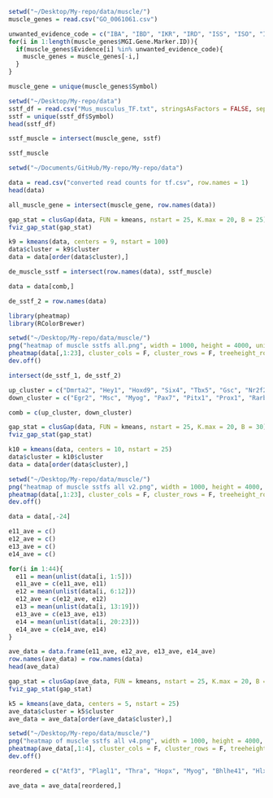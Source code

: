 ```r
setwd("~/Desktop/My-repo/data/muscle/")
muscle_genes = read.csv("GO_0061061.csv")
```




```r
unwanted_evidence_code = c("IBA", "IBD", "IKR", "IRD", "ISS", "ISO", "ISA", "ISM", "IGC", "RCA", "TAS", "NAS", "IC", "ND", "IEA")
for(i in 1:length(muscle_genes$MGI.Gene.Marker.ID)){
  if(muscle_genes$Evidence[i] %in% unwanted_evidence_code){
    muscle_genes = muscle_genes[-i,]
  }
}
```


```r
muscle_gene = unique(muscle_genes$Symbol)
```


```r
setwd("~/Desktop/My-repo/data")
sstf_df = read.csv("Mus_musculus_TF.txt", stringsAsFactors = FALSE, sep = "\t")
sstf = unique(sstf_df$Symbol)
head(sstf_df)
```


```r
sstf_muscle = intersect(muscle_gene, sstf)
```

```r
sstf_muscle
```

```r
setwd("~/Documents/GitHub/My-repo/My-repo/data")

data = read.csv("converted read counts for tf.csv", row.names = 1)
head(data)
```


```r
all_muscle_gene = intersect(muscle_gene, row.names(data))

```


```r
gap_stat = clusGap(data, FUN = kmeans, nstart = 25, K.max = 20, B = 25)
fviz_gap_stat(gap_stat)
```
```r
k9 = kmeans(data, centers = 9, nstart = 100)
data$cluster = k9$cluster
data = data[order(data$cluster),]
```


```r
de_muscle_sstf = intersect(row.names(data), sstf_muscle)
```


```r
data = data[comb,]
```

```r
de_sstf_2 = row.names(data)
```


```r
library(pheatmap)
library(RColorBrewer)
```


```r
setwd("~/Desktop/My-repo/data/muscle/")
png("heatmap of muscle sstfs all.png", width = 1000, height = 4000, units = "px")
pheatmap(data[,1:23], cluster_cols = F, cluster_rows = F, treeheight_row = 0, treeheight_col = 0, color = colorRampPalette(rev(brewer.pal(10, "RdYlBu")))(30), fontsize_row = 40)
dev.off()
```

```r
intersect(de_sstf_1, de_sstf_2)
```


```r
up_cluster = c("Dmrta2", "Hey1", "Hoxd9", "Six4", "Tbx5", "Gsc", "Nr2f2", "Pitx2", "Shox2", "Six1", "Eomes", "Foxc1", "Scx", "Sox11", "Sox6", "Sox9", "Hoxd10")
down_cluster = c("Egr2", "Msc", "Myog", "Pax7", "Pitx1", "Prox1", "Rarb", "Hey2", "Heyl", "Hivep3", "Hlf", "Myc", "Nr4a1", "Zfpm2", "Hopx", "Klf5", "Plagl1", "Thra", "Bhlhe41", "Hlx", "Mef2c", "Sox8", "Atf3", "Barx2", "Egr1", "Fos", "Hand1")
```


```r
comb = c(up_cluster, down_cluster)
```

```r
gap_stat = clusGap(data, FUN = kmeans, nstart = 25, K.max = 20, B = 30)
fviz_gap_stat(gap_stat)
```

```r
k10 = kmeans(data, centers = 10, nstart = 25)
data$cluster = k10$cluster
data = data[order(data$cluster),]
```

```r
setwd("~/Desktop/My-repo/data/muscle/")
png("heatmap of muscle sstfs all v2.png", width = 1000, height = 4000, units = "px")
pheatmap(data[,1:23], cluster_cols = F, cluster_rows = F, treeheight_row = 0, treeheight_col = 0, color = colorRampPalette(rev(brewer.pal(10, "RdYlBu")))(30), fontsize_row = 40)
dev.off()
```

```r
data = data[,-24]
```


```r
e11_ave = c()
e12_ave = c()
e13_ave = c()
e14_ave = c()

for(i in 1:44){
  e11 = mean(unlist(data[i, 1:5]))
  e11_ave = c(e11_ave, e11)
  e12 = mean(unlist(data[i, 6:12]))
  e12_ave = c(e12_ave, e12)
  e13 = mean(unlist(data[i, 13:19]))
  e13_ave = c(e13_ave, e13)
  e14 = mean(unlist(data[i, 20:23]))
  e14_ave = c(e14_ave, e14)
}

```


```r
ave_data = data.frame(e11_ave, e12_ave, e13_ave, e14_ave)
row.names(ave_data) = row.names(data)
head(ave_data)
```

```r
gap_stat = clusGap(ave_data, FUN = kmeans, nstart = 25, K.max = 20, B = 25)
fviz_gap_stat(gap_stat)
```

```r
k5 = kmeans(ave_data, centers = 5, nstart = 25)
ave_data$cluster = k5$cluster
ave_data = ave_data[order(ave_data$cluster),]
```


```r
setwd("~/Desktop/My-repo/data/muscle/")
png("heatmap of muscle sstfs all v4.png", width = 1000, height = 4000, units = "px")
pheatmap(ave_data[,1:4], cluster_cols = F, cluster_rows = F, treeheight_row = 0, treeheight_col = 0, color = colorRampPalette(rev(brewer.pal(10, "RdYlBu")))(30), fontsize_row = 40)
dev.off()
```


```r
reordered = c("Atf3", "Plagl1", "Thra", "Hopx", "Myog", "Bhlhe41", "Hlx", "Mef2c", "Sox8", "Klf5", "Hand1", "Fos", "Msc", "Pax7", "Prox1", "Rarb", "Egr1", "Pitx1", "Barx2", "Egr2", "Hey2", "Heyl", "Hlf", "Nr4a1", "Zfpm2", "Hivep3", "Myc", "Eomes", "Foxc1", "Scx", "Sox6", "Sox9", "Nr2f2", "Six4", "Tbx5", "Gsc", "Pitx2", "Shox2", "Six1", "Sox11", "Hoxd10", "Dmrta2", "Hoxd9", "Hey1")

ave_data = ave_data[reordered,]
```